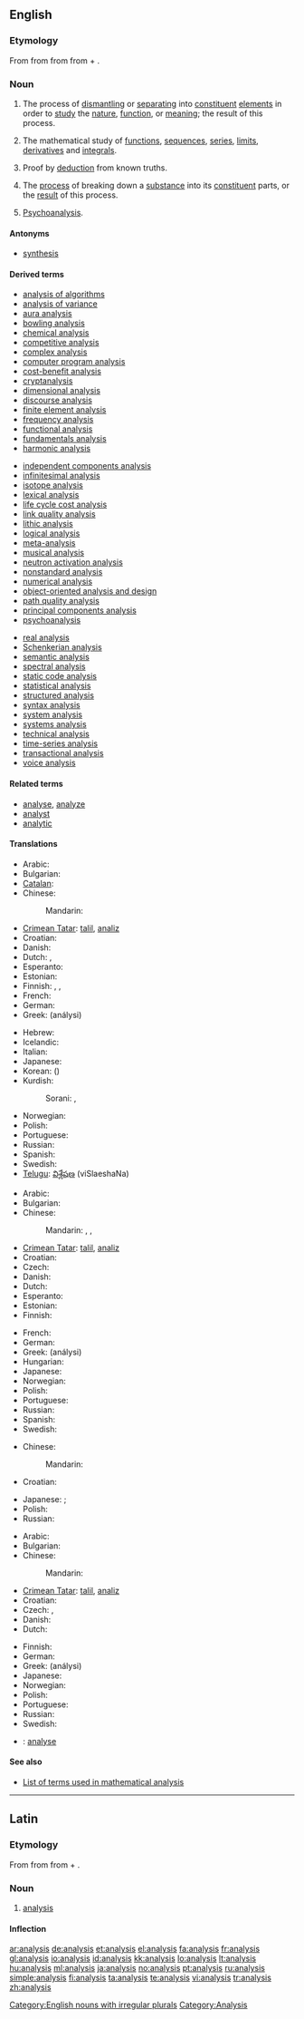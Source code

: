 {{also|Analysis}}
==English==

===Etymology===
From {{ML.}} {{term|analysis|lang=la}} from {{etyl|grc|en}} {{term|ἀνάλυσις|tr=analusis|lang=grc|sc=polytonic}} from {{term|ἀναλύω||I unravel, investigate|tr=analuō|lang=grc|sc=polytonic}} from {{term|ἀνά||on, up|tr=ana|lang=grc|sc=polytonic}} + {{term|λύω||I loosen|tr=luō|lang=grc|sc=polytonic}}.

===Noun===
{{wikipedia}}
{{en-noun|analyses|-}}

# {{countable|context|of a thing, concept, theory, etc.}} The process of [[dismantle|dismantling]] or [[separate|separating]] into [[constituent]] [[element]]s in order to [[study]] the [[nature]], [[function]], or [[meaning]]; the result of this process.
# {{uncountable|math}} The mathematical study of [[function]]s, [[sequence]]s, [[series]], [[limit]]s, [[derivative]]s and [[integral]]s.
# {{countable|logic}} Proof by [[deduction]] from known truths.
# {{countable|chemistry}} The [[process]] of breaking down a [[substance]] into its [[constituent]] parts, or the [[result]] of this process.
# {{countable|psychology}} [[psychoanalysis|Psychoanalysis]].

====Antonyms====
* [[synthesis]]

====Derived terms====
<!-- Compounds -->
<!-- See Wikipedia for the meanings of many of these -->
{{rel-top3|Derived terms}}
* [[analysis of algorithms]]<!--in computing-->
* [[analysis of variance]]<!--in statistics-->
* [[aura analysis]]<!--study of bodily auras and energy fields-->
* [[bowling analysis]]<!--in cricket-->
* [[chemical analysis]]
* [[competitive analysis]]<!--in computing-->
* [[complex analysis]]<!--in mathematics-->
* [[computer program analysis]]<!--in computing-->
* [[cost-benefit analysis]]
* [[cryptanalysis]]<!--in crytography-->
* [[dimensional analysis]]<!--in physics and engineering-->
* [[discourse analysis]]<!--in linguistics-->
* [[finite element analysis]]<!--in signal processing-->
* [[frequency analysis]]<!--in crytography-->
* [[functional analysis]]<!--in mathematics-->
* [[fundamentals analysis]]<!--in economics-->
* [[harmonic analysis]]<!--in mathematics-->
{{rel-mid3}}
* [[independent components analysis]]<!--in signal processing-->
* [[infinitesimal analysis]]<!--in mathematics-->
* [[isotope analysis]]<!--in archaeology and paleontology-->
* [[lexical analysis]]<!--in computing-->
* [[life cycle cost analysis]]
* [[link quality analysis]]<!--in signal processing-->
* [[lithic analysis]]<!--study of stone tools, in archaeology-->
* [[logical analysis]]
* [[meta-analysis]]<!--in statistics-->
* [[musical analysis]]<!--in music-->
* [[neutron activation analysis]]<!--in chemistry-->
* [[nonstandard analysis]]<!--in mathematics-->
* [[numerical analysis]]<!--in mathematics-->
* [[object-oriented analysis and design]]<!--in computing-->
* [[path quality analysis]]<!--in signal processing-->
* [[principal components analysis]]<!--in signal processing-->
* [[psychoanalysis]]
{{rel-mid3}}
* [[real analysis]]<!--in mathematics-->
* [[Schenkerian analysis]]<!--in music-->
* [[semantic analysis]]<!--in computing-->
* [[spectral analysis]]
* [[static code analysis]]<!--in computing-->
* [[statistical analysis]]<!--in mathematics-->
* [[structured analysis]]<!--in computing-->
* [[syntax analysis]]<!--in computing-->
* [[system analysis]]<!--in electrical engineering-->
* [[systems analysis]]<!--study of large systems-->
* [[technical analysis]]<!--in economics-->
* [[time-series analysis]]<!--in statistics-->
* [[transactional analysis]]<!--in psychotherapy-->
* [[voice analysis]]<!--in linguistics-->
{{rel-bottom}}

====Related terms====
* [[analyse]], [[analyze]]
* [[analyst]]
* [[analytic]]

====Translations====
{{trans-top|process of dismantling or separating into constituents in order to study}}
* Arabic: {{t+|ar|تحليل|m|tr=taHliil|sc=Arab}}
* Bulgarian: {{t+|bg|анализ}}
* [[Catalan]]: {{t-|ca|anàlisi|f}}
* Chinese:
*: Mandarin: {{t|zh|分析|tr=fēnxī|sc=Hani}}
* [[Crimean Tatar]]: [[talil]], [[analiz]]
* Croatian: {{t-|hr|analiza|f}}
* Danish: {{t-|da|analyse|c}}
* Dutch: {{t+|nl|analyse|f}}, {{t-|nl|ontleding|f}}
* Esperanto: {{t+|eo|analizo|xs=Esperanto}}
* Estonian: {{t+|et|analüüs}}
* Finnish: {{t+|fi|analyysi}}, {{t|fi|tutkiminen}}, {{t|fi|tarkastelu}}
* French: {{t+|fr|analyse|f}}
* German: {{t+|de|Analyse|f}}
* Greek: {{t+|el|ανάλυση|f}} (análysi)
{{trans-mid}}
* Hebrew: {{t|he|ניתוח|m|tr=nituakh|sc=Hebr}}
* Icelandic: {{t|is|greining|f}}
* Italian: {{t+|it|analisi|f}}
* Japanese: {{t-|ja|分析|tr=ぶんせき, bunseki}}
* Korean: {{t|ko|분석|tr=bun-seok|sc=Kore}} ({{t|ko|分析|sc=Kore}})
* Kurdish:
*: Sorani: {{t|ku|شیکاری|tr=shíkarí|sc=ku-Arab}}, {{t|ku|تاوتوێکاری|tr=tawtwékarí|sc=ku-Arab}}
* Norwegian: {{t+|no|analyse}}
* Polish: {{t+|pl|analiza|f}}
* Portuguese: {{t+|pt|análise|f}}
* Russian: {{t|ru|анализ|m|tr=análiz|sc=Cyrl}}
* Spanish: {{t+|es|análisis|m}}
* Swedish: {{t+|sv|analys|c}}
* [[Telugu]]: [[విశ్లేషణ]] (viSlaeshaNa)
{{trans-bottom}}

{{trans-top|in mathematics}}
* Arabic: {{t-|ar|تحليل رياضي|m|tr=taHliil riyaaDiy|sc=Arab}}
* Bulgarian: {{t+|bg|анализ}}
* Chinese:
*: Mandarin: {{t|zh|分析|tr=fēnxī|sc=Hani}}, {{t|zh|解析學|sc=Hani}}, {{t|zh|解析学|tr=jiěxīxué|sc=Hani}}
* [[Crimean Tatar]]: [[talil]], [[analiz]]
* Croatian: {{t-|hr|analiza|f}}
* Czech: {{t+|cs|analýza|f}}
* Danish: {{t-|da|analyse|c}}
* Dutch: {{t+|nl|analyse|f}}
* Esperanto: {{t+|eo|analitiko|xs=Esperanto}}
* Estonian: {{t+|et|analüüs}}
* Finnish: {{t+|fi|analyysi}}
{{trans-mid}}
* French: {{t+|fr|analyse|f}}
* German: {{t+|de|Analysis|f}}
* Greek: {{t+|el|ανάλυση|f}} (análysi)
* Hungarian: {{t+|hu|analízis}}
* Japanese: {{t+|ja|解析学|tr=かいせきがく, kaisekigaku}}
* Norwegian: {{t+|no|analyse}}
* Polish: {{t+|pl|analiza|f}}
* Portuguese: {{t+|pt|análise|f}}
* Russian: {{t|ru|анализ|m|tr=análiz|sc=Cyrl}}
* Spanish: {{t+|es|análisis|m}}
* Swedish: {{t+|sv|analys|c}}
{{trans-bottom}}

{{trans-top|logic: proof by deduction from known truths}}
* Chinese:
*: Mandarin: {{t|zh|解析|tr=jiěxī|sc=Hani}}
* Croatian: {{t-|hr|analiza|f}}
{{trans-mid}}
* Japanese: {{t-|ja|解析|tr=かいせき, kaiseki}} {{qualifier|method}}; {{t|ja|分析判断|tr=ぶんせきはんだん, bunseki-handan}} {{qualifier|philosophical analysis}}
* Polish: {{t+|pl|analiza|f}}
* Russian: {{t|ru|анализ|m|tr=análiz|sc=Cyrl}}
{{trans-bottom}}

{{trans-top|chemistry: process of breaking down a substance or the result of this process}}
* Arabic: {{t-|ar|تحليل مختبري|m|tr=taHliil mukhtábariy|sc=Arab}}
* Bulgarian: {{t|bg|разлагане}}
* Chinese:
*: Mandarin: {{t|zh|分析|tr=fēnxī|sc=Hani}}
* [[Crimean Tatar]]: [[talil]], [[analiz]]
* Croatian: {{t-|hr|analiza|f}}
* Czech: {{t-|cs|rozbor|m}}, {{t+|cs|analýza|f}}
* Danish: {{t-|da|analyse|c}}
* Dutch: {{t+|nl|analyse|f}}
{{trans-mid}}
* Finnish: {{t+|fi|analyysi}}
* German: {{t+|de|Analyse|f}}
* Greek: {{t+|el|ανάλυση|f}} (análysi)
* Japanese: {{t-|ja|分析|tr=ぶんせき, bunseki}}
* Norwegian: {{t+|no|analyse}}
* Polish: {{t+|pl|analiza|f}}
* Portuguese: {{t+|pt|análise|f}}
* Russian: {{t|ru|анализ|m|tr=análiz|sc=Cyrl}}
* Swedish: {{t+|sv|analys|c}}
{{trans-bottom}}

<!--Remove this section once all of the translations below have been moved into
the tables above.-->
{{checktrans-top}}
* {{ttbc|Interlingua}}: [[analyse]]
{{trans-bottom}}

====See also====
<!-- Categories -->
* [[:Category:Analysis|List of terms used in mathematical analysis]]

[[Category:English nouns with irregular plurals]]

----

==Latin==

===Etymology===
From {{etyl|grc|la}} {{term|ἀνάλυσις|tr=analusis|lang=grc|sc=polytonic}} from {{term|ἀναλύω||I unravel, investigate|tr=analuō|lang=grc|sc=polytonic}} from {{term|ἀνά||on, up|tr=ana|lang=grc|sc=polytonic}} + {{term|λύω||I loosen|tr=luō|lang=grc|sc=polytonic}}.

===Noun===
{{la-noun|analysis|analysis|analysis|f|third}}

# [[analysis#English|analysis]]

====Inflection====
{{la-decl-3rd-PAR|analysis|analysis|analys}}

[[Category:Analysis]]

[[ar:analysis]]
[[de:analysis]]
[[et:analysis]]
[[el:analysis]]
[[fa:analysis]]
[[fr:analysis]]
[[gl:analysis]]
[[io:analysis]]
[[id:analysis]]
[[kk:analysis]]
[[lo:analysis]]
[[lt:analysis]]
[[hu:analysis]]
[[ml:analysis]]
[[ja:analysis]]
[[no:analysis]]
[[pt:analysis]]
[[ru:analysis]]
[[simple:analysis]]
[[fi:analysis]]
[[ta:analysis]]
[[te:analysis]]
[[vi:analysis]]
[[tr:analysis]]
[[zh:analysis]]